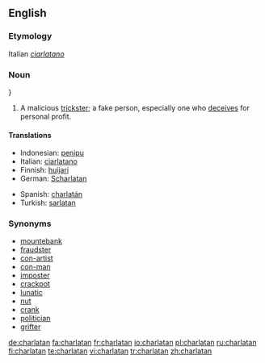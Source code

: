 {{see|charlatán}}
==English==

===Etymology===
Italian ''[[ciarlatano]]''

===Noun===
{{en-noun}}}

# A malicious [[trickster]]; a fake person, especially one who [[deceive|deceives]] for personal profit.

====Translations====
{{trans-top|malicious trickster}}
*Indonesian: [[tipu|penipu]]
*Italian: [[ciarlatano]] {{m}}
*Finnish: [[huijari]]
*German: [[Scharlatan]] {{m}}
{{trans-mid}}
*Spanish: [[charlatán]] {{m}}
*Turkish: [[sarlatan]]
{{trans-bottom}}

===Synonyms===
*[[mountebank]]
*[[fraudster]]
*[[con-artist]]
*[[con-man]]
*[[imposter]]
*[[crackpot]]
*[[lunatic]]
*[[nut]]
*[[crank]]
*[[politician]]
*[[grifter]]

[[de:charlatan]]
[[fa:charlatan]]
[[fr:charlatan]]
[[io:charlatan]]
[[pl:charlatan]]
[[ru:charlatan]]
[[fi:charlatan]]
[[te:charlatan]]
[[vi:charlatan]]
[[tr:charlatan]]
[[zh:charlatan]]